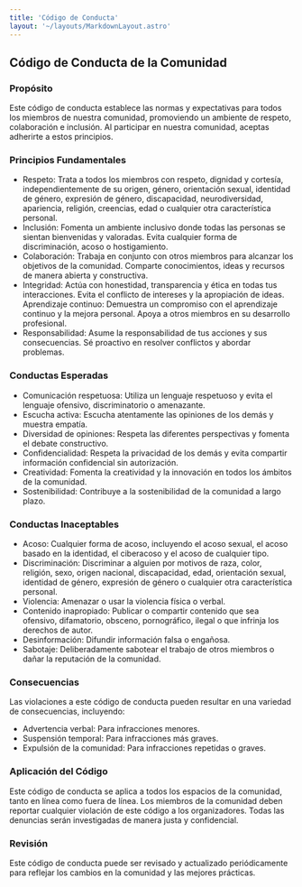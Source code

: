```yaml
---
title: 'Código de Conducta'
layout: '~/layouts/MarkdownLayout.astro'
---
```


## Código de Conducta de la Comunidad

### Propósito

Este código de conducta establece las normas y expectativas para todos
los miembros de nuestra comunidad, promoviendo un ambiente de respeto,
colaboración e inclusión. Al participar en nuestra comunidad, aceptas
adherirte a estos principios.

### Principios Fundamentales

- Respeto: Trata a todos los miembros con respeto, dignidad y
  cortesía, independientemente de su origen, género, orientación
  sexual, identidad de género, expresión de género, discapacidad,
  neurodiversidad, apariencia, religión, creencias, edad o cualquier
  otra característica personal.
- Inclusión: Fomenta un ambiente inclusivo donde todas las personas se
  sientan bienvenidas y valoradas. Evita cualquier forma de
  discriminación, acoso o hostigamiento.
- Colaboración: Trabaja en conjunto con otros miembros para alcanzar
  los objetivos de la comunidad. Comparte conocimientos, ideas y
  recursos de manera abierta y constructiva.
- Integridad: Actúa con honestidad, transparencia y ética en todas tus
  interacciones. Evita el conflicto de intereses y la apropiación de
  ideas. Aprendizaje continuo: Demuestra un compromiso con el
  aprendizaje continuo y la mejora personal. Apoya a otros miembros en
  su desarrollo profesional.
- Responsabilidad: Asume la responsabilidad de tus acciones y sus
  consecuencias. Sé proactivo en resolver conflictos y abordar
  problemas.

### Conductas Esperadas

- Comunicación respetuosa: Utiliza un lenguaje respetuoso y evita el
  lenguaje ofensivo, discriminatorio o amenazante.
- Escucha activa: Escucha atentamente las opiniones de los demás y
  muestra empatía.
- Diversidad de opiniones: Respeta las diferentes perspectivas y
  fomenta el debate constructivo.
- Confidencialidad: Respeta la privacidad de los demás y evita
  compartir información confidencial sin autorización.
- Creatividad: Fomenta la creatividad y la innovación en todos los
  ámbitos de la comunidad.
- Sostenibilidad: Contribuye a la sostenibilidad de la comunidad a
  largo plazo.

### Conductas Inaceptables

- Acoso: Cualquier forma de acoso, incluyendo el acoso sexual, el
  acoso basado en la identidad, el ciberacoso y el acoso de cualquier
  tipo.
- Discriminación: Discriminar a alguien por motivos de raza, color,
  religión, sexo, origen nacional, discapacidad, edad, orientación
  sexual, identidad de género, expresión de género o cualquier otra
  característica personal.
- Violencia: Amenazar o usar la violencia física o verbal.
- Contenido inapropiado: Publicar o compartir contenido que sea
  ofensivo, difamatorio, obsceno, pornográfico, ilegal o que infrinja
  los derechos de autor.
- Desinformación: Difundir información falsa o engañosa.
- Sabotaje: Deliberadamente sabotear el trabajo de otros miembros o
  dañar la reputación de la comunidad.

### Consecuencias

Las violaciones a este código de conducta pueden resultar en una
variedad de consecuencias, incluyendo:

- Advertencia verbal: Para infracciones menores.
- Suspensión temporal: Para infracciones más graves.
- Expulsión de la comunidad: Para infracciones repetidas o graves.

### Aplicación del Código

Este código de conducta se aplica a todos los espacios de la comunidad,
tanto en línea como fuera de línea. Los miembros de la comunidad deben
reportar cualquier violación de este código a los organizadores. Todas
las denuncias serán investigadas de manera justa y confidencial.

### Revisión

Este código de conducta puede ser revisado y actualizado periódicamente
para reflejar los cambios en la comunidad y las mejores prácticas.
